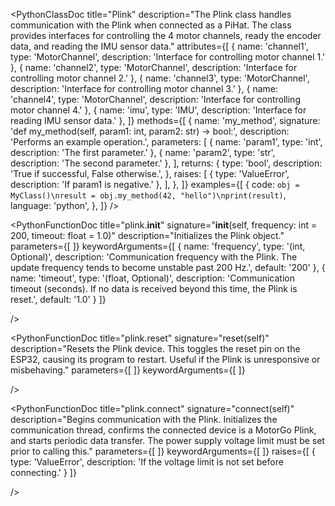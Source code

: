 


<PythonClassDoc
    title="Plink"
    description="The Plink class handles communication with the Plink when connected as
    a PiHat. The class provides interfaces for controlling the 4 motor channels,
    ready the encoder data, and reading the IMU sensor data."
    attributes={[
        { name: 'channel1', type: 'MotorChannel', description: 'Interface for controlling motor channel 1.' },
        { name: 'channel2', type: 'MotorChannel', description: 'Interface for controlling motor channel 2.' },
        { name: 'channel3', type: 'MotorChannel', description: 'Interface for controlling motor channel 3.' },
        { name: 'channel4', type: 'MotorChannel', description: 'Interface for controlling motor channel 4.' },
        { name: 'imu', type: 'IMU', description: 'Interface for reading IMU sensor data.' },
    ]}
    methods={[
        {
            name: 'my_method',
            signature: 'def my_method(self, param1: int, param2: str) -> bool:',
            description: 'Performs an example operation.',
            parameters: [
                { name: 'param1', type: 'int', description: 'The first parameter.' },
                { name: 'param2', type: 'str', description: 'The second parameter.' },
            ],
            returns: {
                type: 'bool',
                description: 'True if successful, False otherwise.',
            },
            raises: [
                { type: 'ValueError', description: 'If param1 is negative.' },
            ],
        },
    ]}
    examples={[
        {
            code: `obj = MyClass()\nresult = obj.my_method(42, "hello")\nprint(result)`,
            language: 'python',
        },
    ]}
/>

<PythonFunctionDoc
    title="plink.__init__"
    signature="__init__(self, frequency: int = 200, timeout: float = 1.0)"
    description="Initializes the Plink object."
    parameters={[
    ]}
    keywordArguments={[
        { name: 'frequency', type: '(int, Optional)', description: 'Communication frequency with the Plink. The update frequency tends to become unstable past 200 Hz.', default: '200' },
        { name: 'timeout', type: '(float, Optional)', description: 'Communication timeout (seconds). If no data is received beyond this time, the Plink is reset.', default: '1.0' }
    ]}

/>

<PythonFunctionDoc
    title="plink.reset"
    signature="reset(self)"
    description="Resets the Plink device. This toggles the reset pin on the ESP32, causing its program to restart. Useful if the Plink is unresponsive or misbehaving."
    parameters={[
    ]}
    keywordArguments={[
    ]}

/>

<PythonFunctionDoc
    title="plink.connect"
    signature="connect(self)"
    description="Begins communication with the Plink. Initializes the communication thread, confirms the connected device is a MotorGo Plink, and starts periodic data transfer. The power supply voltage limit must be set prior to calling this."
    parameters={[
    ]}
    keywordArguments={[
    ]}
    raises={[
        { type: 'ValueError', description: 'If the voltage limit is not set before connecting.' }
    ]}

/>